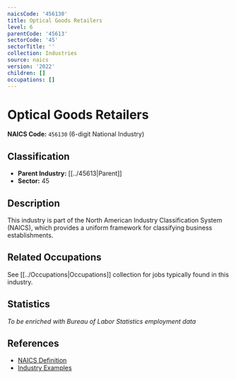 ```yaml
---
naicsCode: '456130'
title: Optical Goods Retailers
level: 6
parentCode: '45613'
sectorCode: '45'
sectorTitle: ''
collection: Industries
source: naics
version: '2022'
children: []
occupations: []
---
```

# Optical Goods Retailers

**NAICS Code:** `456130` (6-digit National Industry)

## Classification

- **Parent Industry:** [[../45613|Parent]]
- **Sector:** 45

## Description

This industry is part of the North American Industry Classification System (NAICS), which provides a uniform framework for classifying business establishments.

## Related Occupations

See [[../Occupations|Occupations]] collection for jobs typically found in this industry.

## Statistics

*To be enriched with Bureau of Labor Statistics employment data*

## References

- [NAICS Definition](https://www.census.gov/naics/)
- [Industry Examples](https://www.census.gov/naics/2022NAICS/)
